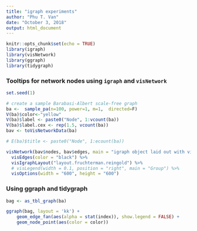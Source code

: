 ```yaml
---
title: "igraph experiments"
author: "Phu T. Van"
date: "October 3, 2018"
output: html_document
---
```


```r
knitr::opts_chunk$set(echo = TRUE)
library(igraph)
library(visNetwork)
library(ggraph)
library(tidygraph)
```

### Tooltips for network nodes using `igraph` and `visNetwork`

```r
set.seed(1)

# create a sample Barabasi-Albert scale-free graph
ba <-  sample_pa(n=100, power=1, m=1,  directed=F)
V(ba)$color<-"yellow"
V(ba)$label <- paste0("Node", 1:vcount(ba))
V(ba)$label.cex <- rep(1.5, vcount(ba))
bav <- toVisNetworkData(ba)

# E(ba)$title <- paste0("Node", 1:ecount(ba))

visNetwork(bav$nodes, bav$edges, main = "igraph object laid out with visNetwork") %>% 
  visEdges(color = "black") %>% 
  visIgraphLayout("layout.fruchterman.reingold") %>%
  # visLegend(width = 0.1, position = "right", main = "Group") %>%
  visOptions(width = "600", height = "600")
```  

### Using ggraph and tidygraph

```r
bag <- as_tbl_graph(ba)

ggraph(bag, layout = 'kk') + 
    geom_edge_fan(aes(alpha = stat(index)), show.legend = FALSE) + 
    geom_node_point(aes(color = color))
```


  